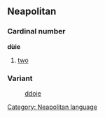 ==Neapolitan==
===Cardinal number===
'''dùie'''
# [[two]]

===Variant===
:[[ddoje]]

[[Category: Neapolitan language]]